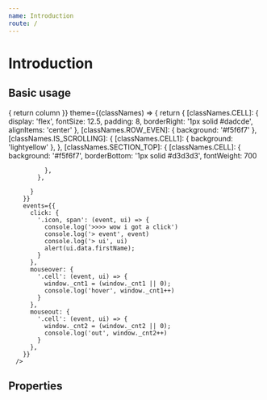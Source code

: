 ```yaml
---
name: Introduction
route: /
---
```



# Introduction


## Basic usage

<Playground>
<WindowTable
        height={300}
        columns={columns}
        rows={rows}
        rowCount={10}
        rowHeight={46}
        columnCount={10}
        columnWidth={150}
        fixedTopCount={1}
        fixedLeftCount={2}
        fixedRightCount={1}
        fixedBottomCount={0}
        overscanCount={2}
        guideline={true}
        renderHeader={(column) => {
          return  column
        }}
        theme={(classNames) => {
          return {
            [classNames.CELL]: {
              display: 'flex',
              fontSize: 12.5,
              padding: 8,
              borderRight: '1px solid #dadcde',
              alignItems: 'center'
            },
            [classNames.ROW_EVEN]: {
              background: '#f5f6f7'
            },
            [classNames.IS_SCROLLING]: {
              [classNames.CELL1]: {
                background: 'lightyellow'
              },
            },
            [classNames.SECTION_TOP]: {
              [classNames.CELL]: {
                background: '#f5f6f7',
                borderBottom: '1px solid #d3d3d3',
                fontWeight: 700
                
              },
            },
            
          }
        }}
        events={{
          click: {
            '.icon, span': (event, ui) => {
              console.log('>>>> wow i got a click')
              console.log('> event', event)
              console.log('> ui', ui)
              alert(ui.data.firstName);
            }
          },
          mouseover: {
            '.cell': (event, ui) => {
              window._cnt1 = (window._cnt1 || 0);
              console.log('hover', window._cnt1++)
            }
          },
          mouseout: {
            '.cell': (event, ui) => {
              window._cnt2 = (window._cnt2 || 0);
              console.log('out', window._cnt2++)
            }
          },
        }}
      />


</Playground>


## Properties

<Props of={WindowTable} />

<!-- [Currently, the Props component is not working.](https://github.com/pedronauck/docz/issues/717) -->
